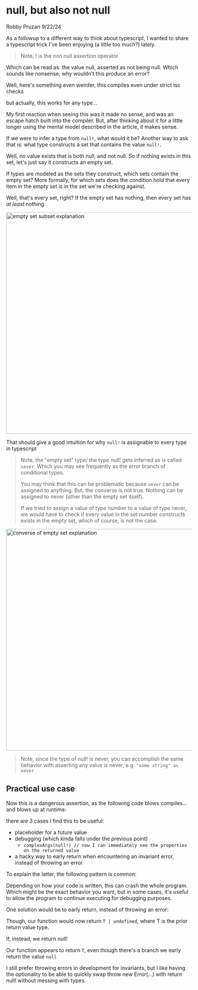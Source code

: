 

# null, but also not null

Robby Pruzan 9/22/24

<EstimatedReadTime path="./app/blog/(articles)/null-but-not-null/page.mdx" />

As a followup to <Link href="/blog/a-different-way-to-think-about-typescript">a different way to think about typescript</Link>, I wanted to share a typescript trick
I've been enjoying (a little too much?) lately.

<SuspenseEditor filePath="./app/blog/(articles)/null-but-not-null/snippets/1.tsx" />

> Note, ! is the <Link href="https://www.typescriptlang.org/docs/handbook/release-notes/typescript-2-0.html#non-null-assertion-operator">non null assertion operator</Link>

Which can be read as: the value null, asserted as not being null. Which sounds like nonsense; why wouldn't this produce an error?

Well, here's something even weirder, this compiles even under strict tsc checks

<SuspenseEditor filePath="./app/blog/(articles)/null-but-not-null/snippets/2.tsx" />

but actually, this works for any type...

<SuspenseEditor filePath="./app/blog/(articles)/null-but-not-null/snippets/3.tsx" />

My first reaction when seeing this was it made no sense, and was an escape hatch built into the compiler. But, after thinking about
it for a little longer using the mental model described <Link href="/blog/a-different-way-to-think-about-typescript">in the article</Link>, it makes sense.

If we were to infer a type from `null!`, what would it be? Another way to ask that is: what type constructs a set that contains the value `null!`.

Well, no value exists that is both null, and not null. So if nothing exists in this set, let's just say it constructs an empty set.

If types are modeled as the sets they construct, which sets contain the empty set? More formally, for which sets does the condition hold that
every item in the empty set is in the set we're checking against.

Well, that's every set, right? If the empty set has nothing, then every set has _at least_ nothing.

<Image
  alt="empty set subset explanation"
  src="/null-but-not-null/empty-set.png"
  height="600"
  width="600"
/>

That should give a good intuition for why `null!` is assignable to every type in typescript

> Note, the "empty set" type/ the type null! gets inferred as is called `never`. Which you may see frequently as the error branch of
> conditional types.
>
> You may think that this can be problematic because `never` can be assigned to anything. But, the converse
> is not true. Nothing can be assigned to never (other than the empty set itself).
>
> If we tried to assign a value of type number to a value of type never, we would have to check if every value in the set number constructs exists
> in the empty set, which of course, is not the case.

<Image
  alt="converse of empty set explanation"
  src="/null-but-not-null/converse.png"
  height="600"
  width="600"
/>

> Note, since the type of null! is never, you can accomplish the same behavior with asserting any value is never, e.g. `"some string" as never`

## Practical use case

Now this is a dangerous assertion, as the following code blows compiles... and blows up at runtime:

<SuspenseEditor filePath="./app/blog/(articles)/null-but-not-null/snippets/4.tsx" />

there are 3 cases I find this to be useful:

- placeholder for a future value
- debugging (which kinda falls under the previous point)
  - `complexArgs(null!) // now I can immediately see the properties on the returned value`
- a hacky way to early return when encountering an <Link href="https://softwareengineering.stackexchange.com/questions/32727/what-are-invariants-how-can-they-be-used-and-have-you-ever-used-it-in-your-pro">invariant</Link> error, instead of throwing an error

To explain the latter, the following pattern is common:

<SuspenseEditor filePath="./app/blog/(articles)/null-but-not-null/snippets/5.tsx" />

Depending on how your code is written, this can crash the whole program. Which might be the exact behavior you want,
but in some cases, it's useful to allow the program to continue executing for debugging purposes.

One solution would be to early return, instead of throwing an error:

<SuspenseEditor filePath="./app/blog/(articles)/null-but-not-null/snippets/6.tsx" />

Though, our function would now return `T | undefined`, where T is the prior return value type.

If, instead, we return null!

<SuspenseEditor filePath="./app/blog/(articles)/null-but-not-null/snippets/7.tsx" />

Our function appears to return `T`, even though there's a branch we early return the value `null`

I still prefer throwing errors in development for invariants, but I like having the optionality to be able to quickly
swap throw new Error(...) with return null! without messing with types.
